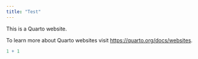 ```yaml
---
title: "Test"
---
```


This is a Quarto website.

To learn more about Quarto websites visit <https://quarto.org/docs/websites>.

```r
1 + 1
```
